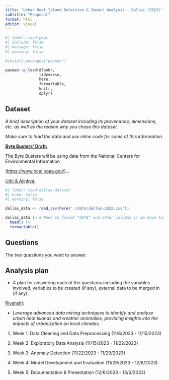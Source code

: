 ```yaml
---
title: "Urban Heat Island Detection & Impact Analysis - Dallas (2022)"
subtitle: "Proposal"
format: html
editor: visual
---
```


```r
#| label: load-pkgs
#| include: false
#| message: false
#| warning: false

#install.packages("pacman")

pacman::p_load(dlookr,
               tidyverse,
               here,
               formattable,
               knitr,
               dplyr)
```

## Dataset

*A brief description of your dataset including its provenance, dimensions, etc. as well as the reason why you chose this dataset.*

*Make sure to load the data and use inline code for some of this information.*

[**Byte Busters' Draft:**]{.underline}

The Byte Busters will be using data from the National Centers for Environmental Information

(<https://www.ncei.noaa.gov/>)...

[Udit & Ajinkya:]{.underline}

```r
#| label: load-dallas-dataset
#| echo: false
#| warning: false

dallas_data <- read_csv(here('./data/dallas-2022.csv'))

dallas_data |> # Need to format "DATE" and other columns if we have time.
  head() |>
  formattable()
```

## Questions

The two questions you want to answer.

## Analysis plan

-   A plan for answering each of the questions including the variables involved, variables to be created (if any), external data to be merged in (if any).

[Riyanshi]{.underline}:

-   *Leverage advanced data mining techniques to identify and analyze urban heat islands and weather anomalies, providing insights into the impacts of urbanization on local climates.*

1.  Week 1: Data Cleaning and Data Preprocessing (11/8/2023 - 11/15/2023)

2.  Week 2: Exploratory Data Analysis (11/15/2023 - 11/22/2023)

3.  Week 3: Anomaly Detection (11/22/2023 - 11/29/2023)

4.  Week 4: Model Development and Evaluation (11/29/2023 - 12/6/2023)

5.  Week 5: Documentation & Presentation (12/6/2023 - 13/6/2023)
